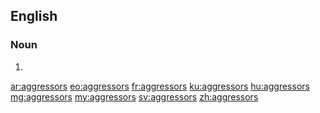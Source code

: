 ==English==

===Noun===
{{head|en|plural}}

# {{plural of|aggressor|lang=en}}

[[ar:aggressors]]
[[eo:aggressors]]
[[fr:aggressors]]
[[ku:aggressors]]
[[hu:aggressors]]
[[mg:aggressors]]
[[my:aggressors]]
[[sv:aggressors]]
[[zh:aggressors]]